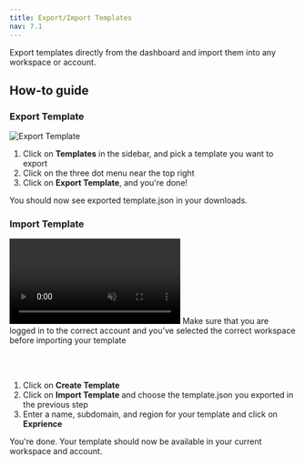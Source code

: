 ```yaml
---
title: Export/Import Templates
nav: 7.1
---
```


Export templates directly from the dashboard and import them into any workspace or account.

## How-to guide

<StepsContainer id="import-export-template">

### Export Template

![Export Template](/docs/v2/100ms-dashboard/export-template.png)

1. Click on **Templates** in the sidebar, and pick a template you want to export 
1. Click on the three dot menu near the top right
1. Click on **Export Template**, and you're done!

You should now see exported template.json in your downloads.

### Import Template

<video loop="true" autoplay="autoPlay" controls="false" id="vid" muted>
    <source src="/docs/docs/v2/100ms-dashboard/import-template.mp4" type="video/mp4" />
</video>

<Note type='white' title="Note: Select correct workspace and account">
    Make sure that you are logged in to the correct account and you've selected the correct workspace before importing your template
</Note>

<br></br>

1. Click on **Create Template**
1. Click on **Import Template** and choose the template.json you exported in the previous step
1. Enter a name, subdomain, and region for your template and click on **Exprience**

You're done. Your template should now be available in your current workspace and account.

</StepsContainer>
